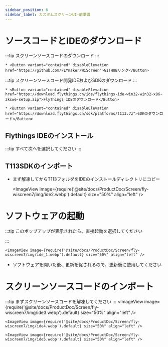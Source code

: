 ```yaml
---
sidebar_position: 6
sidebar_label: カスタムスクリーンUI-前準備
---
```





# ソースコードとIDEのダウンロード


:::tip
スクリーンソースコードのダウンロード
:::

    * <Button variant="contained" disableElevation href="https://github.com/FLYmaker/WiScreen">GITHUBリンク</Button>

:::tip
スクリーンソースコード開発IDEおよびSDKのダウンロード
:::

    * <Button variant="contained" disableElevation href="https://download.flythings.cn/ide/flythings-ide-win32-win32-x86-zkswe-setup.zip">FlyThings IDEのダウンロード</Button>

    * <Button variant="contained" disableElevation href="https://download.flythings.cn/sdk/platforms/t113.7z">SDKのダウンロード</Button>


## Flythings IDEのインストール

:::tip
すべて次へを選択してください
:::

## T113SDKのインポート
* まず解凍してからT113フォルダをIDEのインストールディレクトリにコピー

    <ImageView image={require('@site/docs/ProductDoc/Screen/fly-wiscreen7/img/ide2.webp').default} size="50%" align="left" />



# ソフトウェアの起動

:::tip
このポップアップが表示されたら、直接起動を選択してください

:::

    <ImageView image={require('@site/docs/ProductDoc/Screen/fly-wiscreen7/img/ide_1.webp').default} size="50%" align="left" />

* ソフトウェアを開いた後、更新を促されるので、更新後に使用してください

# スクリーンソースコードのインポート

:::tip
まずスクリーンソースコードを解凍してください
:::
    <ImageView image={require('@site/docs/ProductDoc/Screen/fly-wiscreen7/img/ide3.webp').default} size="50%" align="left" />

    <ImageView image={require('@site/docs/ProductDoc/Screen/fly-wiscreen7/img/ide4.webp').default} size="50%" align="left" />

    <ImageView image={require('@site/docs/ProductDoc/Screen/fly-wiscreen7/img/ide5.webp').default} size="50%" align="left" />